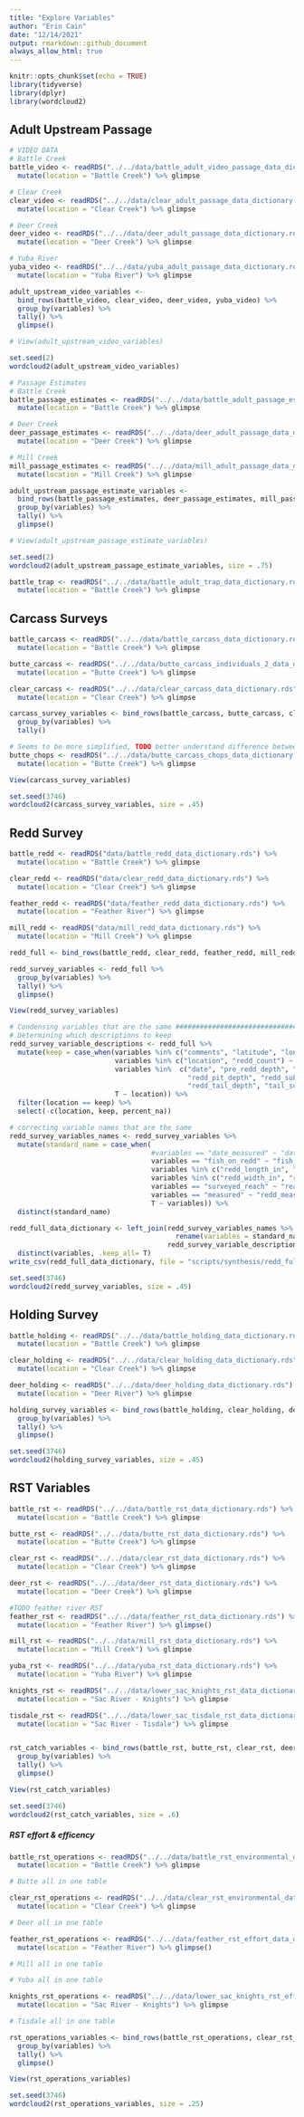 ```yaml
---
title: "Explore Variables"
author: "Erin Cain"
date: "12/14/2021"
output: rmarkdown::github_document
always_allow_html: true
---
```


```r
knitr::opts_chunk$set(echo = TRUE)
library(tidyverse)
library(dplyr)
library(wordcloud2)
```

## Adult Upstream Passage 


```r
# VIDEO DATA 
# Battle Creek 
battle_video <- readRDS("../../data/battle_adult_video_passage_data_dictionary.rds") %>% 
  mutate(location = "Battle Creek") %>% glimpse

# Clear Creek 
clear_video <- readRDS("../../data/clear_adult_passage_data_dictionary.rds")%>% 
  mutate(location = "Clear Creek") %>% glimpse

# Deer Creek 
deer_video <- readRDS("../../data/deer_adult_passage_data_dictionary.rds")%>% 
  mutate(location = "Deer Creek") %>% glimpse

# Yuba River 
yuba_video <- readRDS("../../data/yuba_adult_passage_data_dictionary.rds") %>% 
  mutate(location = "Yuba River") %>% glimpse

adult_upstream_video_variables <- 
  bind_rows(battle_video, clear_video, deer_video, yuba_video) %>% 
  group_by(variables) %>%
  tally() %>%
  glimpse()

# View(adult_upstream_video_variables)
```
```r
set.seed(2)
wordcloud2(adult_upstream_video_variables)
```


```r
# Passage Estimates 
# Battle Creek 
battle_passage_estimates <- readRDS("../../data/battle_adult_passage_estimates_data_dictionary.rds") %>% 
  mutate(location = "Battle Creek") %>% glimpse

# Deer Creek 
deer_passage_estimates <- readRDS("../../data/deer_adult_passage_data_dictionary.rds")%>% 
  mutate(location = "Deer Creek") %>% glimpse

# Mill Creek
mill_passage_estimates <- readRDS("../../data/mill_adult_passage_data_dictionary.rds") %>% 
  mutate(location = "Mill Creek") %>% glimpse

adult_upstream_passage_estimate_variables <- 
  bind_rows(battle_passage_estimates, deer_passage_estimates, mill_passage_estimates) %>% 
  group_by(variables) %>%
  tally() %>%
  glimpse()

# View(adult_upstream_passage_estimate_variables)
```
```r
set.seed(2)
wordcloud2(adult_upstream_passage_estimate_variables, size = .75)
```

```r


battle_trap <- readRDS("../../data/battle_adult_trap_data_dictionary.rds") %>% 
  mutate(location = "Battle Creek") %>% glimpse
```


## Carcass Surveys 

```r
battle_carcass <- readRDS("../../data/battle_carcass_data_dictionary.rds") %>% 
  mutate(location = "Battle Creek") %>% glimpse

butte_carcass <- readRDS("../../data/butte_carcass_individuals_2_data_dictionary.rds") %>% 
  mutate(location = "Butte Creek") %>% glimpse

clear_carcass <- readRDS("../../data/clear_carcass_data_dictionary.rds") %>% 
  mutate(location = "Clear Creek") %>% glimpse

carcass_survey_variables <- bind_rows(battle_carcass, butte_carcass, clear_carcass) %>%
  group_by(variables) %>% 
  tally()

# Seems to be more simplified, TODO better understand difference between CHOPS and Survey Individuals
butte_chops <- readRDS("../../data/butte_carcass_chops_data_dictionary.rds") %>% 
  mutate(location = "Butte Creek") %>% glimpse

View(carcass_survey_variables)
```

```r
set.seed(3746)
wordcloud2(carcass_survey_variables, size = .45)
```

## Redd Survey 

```r
battle_redd <- readRDS("data/battle_redd_data_dictionary.rds") %>% 
  mutate(location = "Battle Creek") %>% glimpse

clear_redd <- readRDS("data/clear_redd_data_dictionary.rds") %>% 
  mutate(location = "Clear Creek") %>% glimpse

feather_redd <- readRDS("data/feather_redd_data_dictionary.rds") %>% 
  mutate(location = "Feather River") %>% glimpse

mill_redd <- readRDS("data/mill_redd_data_dictionary.rds") %>% 
  mutate(location = "Mill Creek") %>% glimpse

redd_full <- bind_rows(battle_redd, clear_redd, feather_redd, mill_redd)

redd_survey_variables <- redd_full %>%
  group_by(variables) %>% 
  tally() %>% 
  glimpse()

View(redd_survey_variables)

# Condensing variables that are the same #######################################
# Determining which descriptions to keep
redd_survey_variable_descriptions <- redd_full %>%
  mutate(keep = case_when(variables %in% c("comments", "latitude", "longitude") ~ "Battle Creek",
                          variables %in% c("location", "redd_count") ~ "Mill Creek",
                          variables %in%  c("date", "pre_redd_depth", "pre_redd_substrate_size",
                                            "redd_pit_depth", "redd_substrate_size",
                                            "redd_tail_depth", "tail_substrate_size") ~ "Clear Creek",
                          T ~ location)) %>%
  filter(location == keep) %>%
  select(-c(location, keep, percent_na)) 

# correcting variable names that are the same 
redd_survey_variables_names <- redd_survey_variables %>%
  mutate(standard_name = case_when(
                                   #variables == "date_measured" ~ "date",
                                   variables == "fish_on_redd" ~ "fish_guarding",
                                   variables %in% c("redd_length_in", "redd_length_m") ~ "redd_length",
                                   variables %in% c("redd_width_in", "redd_width_m") ~ "redd_width",
                                   variables == "surveyed_reach" ~ "reach",
                                   variables == "measured" ~ "redd_measured",
                                   T ~ variables)) %>%
  distinct(standard_name)

redd_full_data_dictionary <- left_join(redd_survey_variables_names %>%
                                         rename(variables = standard_name), 
                                       redd_survey_variable_descriptions) %>%
  distinct(variables, .keep_all= T)
write_csv(redd_full_data_dictionary, file = "scripts/synthesis/redd_full_data_dictionary.csv")
```

```r
set.seed(3746)
wordcloud2(redd_survey_variables, size = .45)
```

## Holding Survey

```r
battle_holding <- readRDS("../../data/battle_holding_data_dictionary.rds") %>% 
  mutate(location = "Battle Creek") %>% glimpse

clear_holding <- readRDS("../../data/clear_holding_data_dictionary.rds") %>% 
  mutate(location = "Clear Creek") %>% glimpse

deer_holding <- readRDS("../../data/deer_holding_data_dictionary.rds") %>% 
  mutate(location = "Deer River") %>% glimpse

holding_survey_variables <- bind_rows(battle_holding, clear_holding, deer_holding) %>%
  group_by(variables) %>% 
  tally() %>% 
  glimpse()
```

```r
set.seed(3746)
wordcloud2(holding_survey_variables, size = .45)
```


## RST Variables

```r
battle_rst <- readRDS("../../data/battle_rst_data_dictionary.rds") %>%
  mutate(location = "Battle Creek") %>% glimpse

butte_rst <- readRDS("../../data/butte_rst_data_dictionary.rds") %>% 
  mutate(location = "Butte Creek") %>% glimpse

clear_rst <- readRDS("../../data/clear_rst_data_dictionary.rds") %>% 
  mutate(location = "Clear Creek") %>% glimpse

deer_rst <- readRDS("../../data/deer_rst_data_dictionary.rds") %>% 
  mutate(location = "Deer Creek") %>% glimpse

#TODO feather river RST
feather_rst <- readRDS("../../data/feather_rst_data_dictionary.rds") %>% 
  mutate(location = "Feather River") %>% glimpse()

mill_rst <- readRDS("../../data/mill_rst_data_dictionary.rds") %>% 
  mutate(location = "Mill Creek") %>% glimpse

yuba_rst <- readRDS("../../data/yuba_rst_data_dictionary.rds") %>% 
  mutate(location = "Yuba River") %>% glimpse

knights_rst <- readRDS("../../data/lower_sac_knights_rst_data_dictionary.rds") %>% 
  mutate(location = "Sac River - Knights") %>% glimpse

tisdale_rst <- readRDS("../../data/lower_sac_tisdale_rst_data_dictionary.rds") %>% 
  mutate(location = "Sac River - Tisdale") %>% glimpse


rst_catch_variables <- bind_rows(battle_rst, butte_rst, clear_rst, deer_rst, feather_rst, mill_rst, yuba_rst, knights_rst, tisdale_rst) %>%
  group_by(variables) %>% 
  tally() %>% 
  glimpse()

View(rst_catch_variables)
```

```r
set.seed(3746)
wordcloud2(rst_catch_variables, size = .6)
```



##### RST effort & efficency
```r
battle_rst_operations <- readRDS("../../data/battle_rst_environmental_data_dictionary.rds") %>%
  mutate(location = "Battle Creek") %>% glimpse

# Butte all in one table 

clear_rst_operations <- readRDS("../../data/clear_rst_environmental_data_dictionary.rds") %>% 
  mutate(location = "Clear Creek") %>% glimpse

# Deer all in one table 

feather_rst_operations <- readRDS("../../data/feather_rst_effort_data_dictionary.rds") %>% 
  mutate(location = "Feather River") %>% glimpse()

# Mill all in one table

# Yuba all in one table 

knights_rst_operations <- readRDS("../../data/lower_sac_knights_rst_effort_data_dictionary.rds") %>% 
  mutate(location = "Sac River - Knights") %>% glimpse

# Tisdale all in one table 

rst_operations_variables <- bind_rows(battle_rst_operations, clear_rst_operations, knights_rst_operations) %>%
  group_by(variables) %>% 
  tally() %>% 
  glimpse()

View(rst_operations_variables)
```
```r
set.seed(3746)
wordcloud2(rst_operations_variables, size = .25)

```






